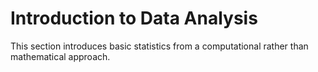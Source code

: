 # Introduction to Data Analysis

This section introduces basic statistics from a computational rather than mathematical approach.
